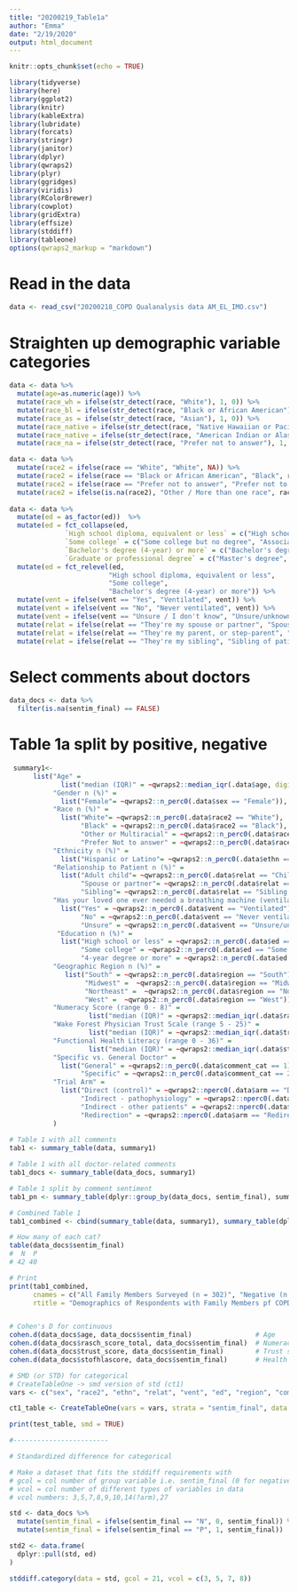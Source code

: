 ```yaml
---
title: "20200219_Table1a"
author: "Emma"
date: "2/19/2020"
output: html_document
---
```


```r
knitr::opts_chunk$set(echo = TRUE)
```

```r
library(tidyverse)
library(here)
library(ggplot2)
library(knitr)
library(kableExtra)
library(lubridate)
library(forcats)
library(stringr)
library(janitor)
library(dplyr)
library(qwraps2)
library(plyr)
library(ggridges)
library(viridis)
library(RColorBrewer)
library(cowplot)
library(gridExtra)
library(effsize)
library(stddiff)
library(tableone)
options(qwraps2_markup = "markdown")
```

# Read in the data
```r

data <- read_csv("20200218_COPD Qualanalysis data AM_EL_IMO.csv")

```

# Straighten up demographic variable categories
```r

data <- data %>%
  mutate(age=as.numeric(age)) %>% 
  mutate(race_wh = ifelse(str_detect(race, "White"), 1, 0)) %>%
  mutate(race_bl = ifelse(str_detect(race, "Black or African American"), 1, 0)) %>% 
  mutate(race_as = ifelse(str_detect(race, "Asian"), 1, 0)) %>% 
  mutate(race_native = ifelse(str_detect(race, "Native Hawaiian or Pacific Islander | "), 1, 0)) %>% 
  mutate(race_native = ifelse(str_detect(race, "American Indian or Alaska Native"), 1, race_native)) %>% 
  mutate(race_na = ifelse(str_detect(race, "Prefer not to answer"), 1, 0))

data <- data %>% 
  mutate(race2 = ifelse(race == "White", "White", NA)) %>%
  mutate(race2 = ifelse(race == "Black or African American", "Black", race2))  %>%
  mutate(race2 = ifelse(race == "Prefer not to answer", "Prefer not to answer", race2)) %>%
  mutate(race2 = ifelse(is.na(race2), "Other / More than one race", race2))
  
data <- data %>% 
  mutate(ed = as_factor(ed))  %>%
  mutate(ed = fct_collapse(ed,
              `High school diploma, equivalent or less` = c("High school graduate (high school diploma or equivalent including GED)", "Less than high school degree"), 
              `Some college` = c("Some college but no degree", "Associate degree in college (2-year)"),
              `Bachelor's degree (4-year) or more` = c("Bachelor's degree in college (4-year)", "Master's degree", "Doctoral degree", "Professional degree (JD, MD)"), 
              `Graduate or professional degree` = c("Master's degree", "Doctoral degree", "Professional degree (JD, MD)"))) %>%
  mutate(ed = fct_relevel(ed, 
                         "High school diploma, equivalent or less", 
                         "Some college", 
                         "Bachelor's degree (4-year) or more")) %>%
  mutate(vent = ifelse(vent == "Yes", "Ventilated", vent)) %>% 
  mutate(vent = ifelse(vent == "No", "Never ventilated", vent)) %>% 
  mutate(vent = ifelse(vent == "Unsure / I don't know", "Unsure/unknown", vent)) %>% 
  mutate(relat = ifelse(relat == "They're my spouse or partner", "Spouse or partner of patient", relat)) %>% 
  mutate(relat = ifelse(relat == "They're my parent, or step-parent", "Child or step-child of patient", relat)) %>% 
  mutate(relat = ifelse(relat == "They're my sibling", "Sibling of patient", relat)) 

```

# Select comments about doctors
```r

data_docs <- data %>% 
  filter(is.na(sentim_final) == FALSE) 

```

# Table 1a split by positive, negative 
```r

 summary1<- 
      list("Age" = 
             list("median (IQR)" = ~qwraps2::median_iqr(.data$age, digits = 0)), 
           "Gender n (%)" = 
             list("Female"= ~qwraps2::n_perc0(.data$sex == "Female")), 
           "Race n (%)" = 
             list("White"= ~qwraps2::n_perc0(.data$race2 == "White"),
                  "Black" = ~qwraps2::n_perc0(.data$race2 == "Black"), 
                  "Other or Multiracial" = ~qwraps2::n_perc0(.data$race2 == "Other / More than one race"),
                  "Prefer Not to answer" = ~qwraps2::n_perc0(.data$race2 == "Prefer not to answer")),
           "Ethnicity n (%)" =
             list("Hispanic or Latino"= ~qwraps2::n_perc0(.data$ethn == "Hispanic or Latino")),
           "Relationship to Patient n (%)" =
             list("Adult child"= ~qwraps2::n_perc0(.data$relat == "Child or step-child of patient"),
                  "Spouse or partner"= ~qwraps2::n_perc0(.data$relat == "Spouse or partner of patient"),
                  "Sibling"= ~qwraps2::n_perc0(.data$relat == "Sibling of patient")),
           "Has your loved one ever needed a breathing machine (ventilator) during a hospital stay? n (%)" =
             list("Yes" = ~qwraps2::n_perc0(.data$vent == "Ventilated"), 
                  "No" = ~qwraps2::n_perc0(.data$vent == "Never ventilated"),
                  "Unsure" = ~qwraps2::n_perc0(.data$vent == "Unsure/unknown")), 
            "Education n (%)" = 
             list("High school or less" = ~qwraps2::n_perc0(.data$ed == "High school diploma, equivalent or less"), 
                  "Some college" = ~qwraps2::n_perc0(.data$ed == "Some college"), 
                  "4-year degree or more" = ~qwraps2::n_perc0(.data$ed == "Bachelor's degree (4-year) or more")), 
           "Geographic Region n (%)" = 
              list("South" = ~qwraps2::n_perc0(.data$region == "South"),
                   "Midwest" =  ~qwraps2::n_perc0(.data$region == "Midwest"),
                   "Northeast" =  ~qwraps2::n_perc0(.data$region == "Northeast"),
                   "West" =  ~qwraps2::n_perc0(.data$region == "West")), 
           "Numeracy Score (range 0 - 8)" = 
                    list("median (IQR)" = ~qwraps2::median_iqr(.data$rasch_score_total, digits = 0)),
           "Wake Forest Physician Trust Scale (range 5 - 25)" = 
                    list("median (IQR)" = ~qwraps2::median_iqr(.data$trust_score, digits = 0)), 
           "Functional Health Literacy (range 0 - 36)" = 
                    list("median (IQR)" = ~qwraps2::median_iqr(.data$stofhlascore, digits = 0)), 
           "Specific vs. General Doctor" = 
             list("General" = ~qwraps2::n_perc0(.data$comment_cat == 1), 
                  "Specific" = ~qwraps2::n_perc0(.data$comment_cat == 2)),
           "Trial Arm" = 
             list("Direct (control)" = ~qwraps2::nperc0(.data$arm == "Direct"), 
                  "Indirect - pathophysiology" = ~qwraps2::nperc0(.data$arm == "Indirect - pathophysiology"), 
                  "Indirect - other patients" = ~qwraps2::nperc0(.data$arm == "Indirect - other patients"), 
                  "Redirection" = ~qwraps2::nperc0(.data$arm == "Redirection"))
           )
  
# Table 1 with all comments 
tab1 <- summary_table(data, summary1)

# Table 1 with all doctor-related comments
tab1_docs <- summary_table(data_docs, summary1)  

# Table 1 split by comment sentiment 
tab1_pn <- summary_table(dplyr::group_by(data_docs, sentim_final), summary1)

# Combined Table 1
tab1_combined <- cbind(summary_table(data, summary1), summary_table(dplyr::group_by(data_docs, sentim_final), summary1))

# How many of each cat? 
table(data_docs$sentim_final)
#  N  P 
# 42 40 

# Print
print(tab1_combined, 
      cnames = c("All Family Members Surveyed (n = 302)", "Negative (n = 42)", "Positive (n = 40)"), 
      rtitle = "Demographics of Respondents with Family Members pf COPD patients Dependent on Home O2 - Comments About Doctors by Sentiment, As Categorized by Humans (Gold Standard)")



```


```r

# Cohen's D for continuous 
cohen.d(data_docs$age, data_docs$sentim_final)                # Age
cohen.d(data_docs$rasch_score_total, data_docs$sentim_final)  # Numeracy score 
cohen.d(data_docs$trust_score, data_docs$sentim_final)        # Trust score
cohen.d(data_docs$stofhlascore, data_docs$sentim_final)       # Health literacy score 

# SMD (or STD) for categorical 
# CreateTableOne -> smd version of std (ct1)
vars <- c("sex", "race2", "ethn", "relat", "vent", "ed", "region", "comment_cat")

ct1_table <- CreateTableOne(vars = vars, strata = "sentim_final", data = data_docs, test = FALSE)

print(test_table, smd = TRUE)

#------------------------

# Standardized difference for categorical 

# Make a dataset that fits the stddiff requirements with 
# gcol = col number of group variable i.e. sentim_final (0 for negative, 1 for positive) 
# vcol = col number of different types of variables in data 
# vcol numbers: 3,5,7,8,9,10,14(?arm),27

std <- data_docs %>% 
  mutate(sentim_final = ifelse(sentim_final == "N", 0, sentim_final)) %>% 
  mutate(sentim_final = ifelse(sentim_final == "P", 1, sentim_final))

std2 <- data.frame(
  dplyr::pull(std, ed)
)

stddiff.category(data = std, gcol = 21, vcol = c(3, 5, 7, 8))


```







